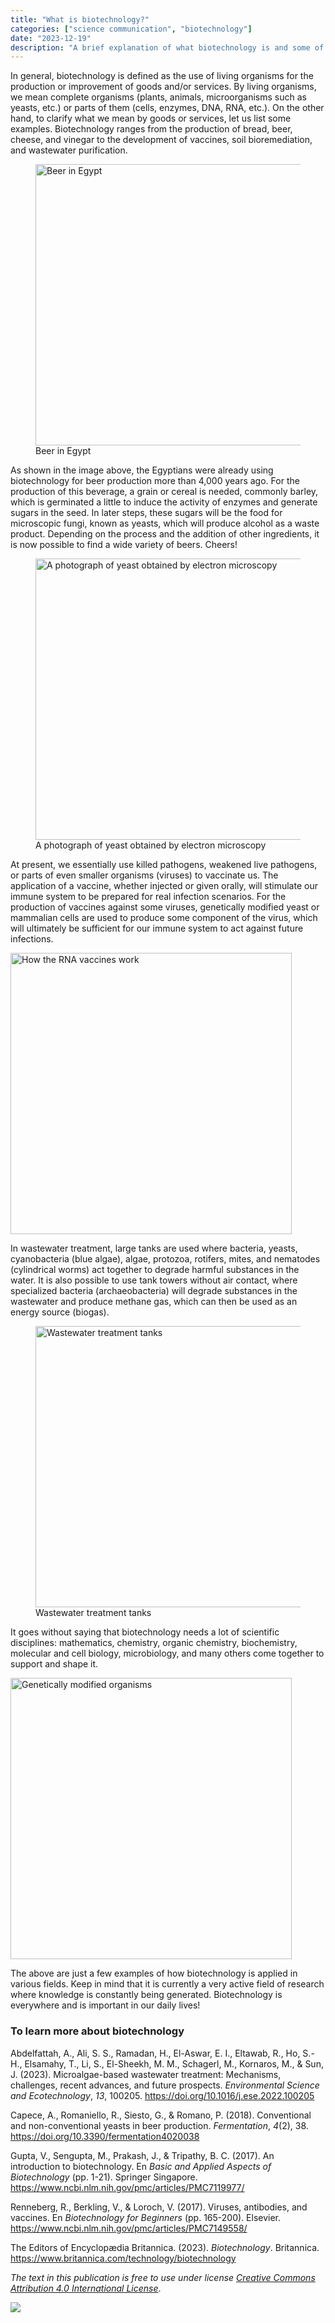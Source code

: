 ```yaml
---
title: "What is biotechnology?"
categories: ["science communication", "biotechnology"]
date: "2023-12-19"
description: "A brief explanation of what biotechnology is and some of its applications"
---
```


In general, biotechnology is defined as the use of living organisms for the production or improvement of goods and/or services. By living organisms, we mean complete organisms (plants, animals, microorganisms such as yeasts, etc.) or parts of them (cells, enzymes, DNA, RNA, etc.). On the other hand, to clarify what we mean by goods or services, let us list some examples. Biotechnology ranges from the production of bread, beer, cheese, and vinegar to the development of vaccines, soil bioremediation, and wastewater purification.

![Beer in Egypt](/posts/biotechnology/images/img_1.jpg){fig-align="center" width="450"}

As shown in the image above, the Egyptians were already using biotechnology for beer production more than 4,000 years ago. For the production of this beverage, a grain or cereal is needed, commonly barley, which is germinated a little to induce the activity of enzymes and generate sugars in the seed. In later steps, these sugars will be the food for microscopic fungi, known as yeasts, which will produce alcohol as a waste product. Depending on the process and the addition of other ingredients, it is now possible to find a wide variety of beers. Cheers!

![A photograph of yeast obtained by electron microscopy](/posts/biotechnology/images/img_2.webp){fig-align="center" width="450"}

At present, we essentially use killed pathogens, weakened live pathogens, or parts of even smaller organisms (viruses) to vaccinate us. The application of a vaccine, whether injected or given orally, will stimulate our immune system to be prepared for real infection scenarios. For the production of vaccines against some viruses, genetically modified yeast or mammalian cells are used to produce some component of the virus, which will ultimately be sufficient for our immune system to act against future infections.

[![How the RNA vaccines work](/posts/biotechnology/images/img_3.png){fig-align="center" width="450"}](https://www.genome.gov/about-genomics/fact-sheets/Understanding-COVID-19-mRNA-Vaccines)

In wastewater treatment, large tanks are used where bacteria, yeasts, cyanobacteria (blue algae), algae, protozoa, rotifers, mites, and nematodes (cylindrical worms) act together to degrade harmful substances in the water. It is also possible to use tank towers without air contact, where specialized bacteria (archaeobacteria) will degrade substances in the wastewater and produce methane gas, which can then be used as an energy source (biogas).

![Wastewater treatment tanks](/posts/biotechnology/images/img_4.jpg){fig-align="center" width="450"}

It goes without saying that biotechnology needs a lot of scientific disciplines: mathematics, chemistry, organic chemistry, biochemistry, molecular and cell biology, microbiology, and many others come together to support and shape it.

[![Genetically modified organisms](/posts/biotechnology/images/img_5.webp){fig-align="center" width="450"}](https://www.britannica.com/technology/biotechnology)

The above are just a few examples of how biotechnology is applied in various fields. Keep in mind that it is currently a very active field of research where knowledge is constantly being generated. Biotechnology is everywhere and is important in our daily lives!

### To learn more about biotechnology

Abdelfattah, A., Ali, S. S., Ramadan, H., El-Aswar, E. I., Eltawab, R., Ho, S.-H., Elsamahy, T., Li, S., El-Sheekh, M. M., Schagerl, M., Kornaros, M., & Sun, J. (2023). Microalgae-based wastewater treatment: Mechanisms, challenges, recent advances, and future prospects. *Environmental Science and Ecotechnology*, *13*, 100205. <https://doi.org/10.1016/j.ese.2022.100205>

Capece, A., Romaniello, R., Siesto, G., & Romano, P. (2018). Conventional and non-conventional yeasts in beer production. *Fermentation*, *4*(2), 38. <https://doi.org/10.3390/fermentation4020038>

Gupta, V., Sengupta, M., Prakash, J., & Tripathy, B. C. (2017). An introduction to biotechnology. En *Basic and Applied Aspects of Biotechnology* (pp. 1-21). Springer Singapore. <https://www.ncbi.nlm.nih.gov/pmc/articles/PMC7119977/>

Renneberg, R., Berkling, V., & Loroch, V. (2017). Viruses, antibodies, and vaccines. En *Biotechnology for Beginners* (pp. 165-200). Elsevier. <https://www.ncbi.nlm.nih.gov/pmc/articles/PMC7149558/>

The Editors of Encyclopædia Britannica. (2023). *Biotechnology*. Britannica. <https://www.britannica.com/technology/biotechnology>

*The text in this publication is free to use under license [Creative Commons Attribution 4.0 International License](http://creativecommons.org/licenses/by/4.0/)*.

[![](https://i.creativecommons.org/l/by/4.0/88x31.png)](http://creativecommons.org/licenses/by/4.0/)
